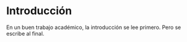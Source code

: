 # Introducción {#intro}

En un buen trabajo académico, la introducción se lee primero. Pero se escribe al final.
